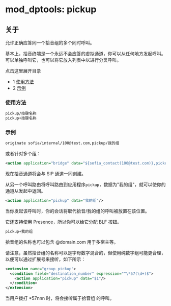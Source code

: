 # mod_dptools: pickup

## 关于

允许正确应答同一个拾音组的多个同时呼叫。

基本上，拾音终端是一个永远不会应答的虚拟通道，你可以从任何地方发起呼叫。可以单独呼叫它，也可以将它放入列表中以进行分叉呼叫。

点击这里展开目录

* 1 [使用方法](#使用方法)
* 2 [示例](#示例)

### 使用方法

```xml
pickup/按键名称
pickup+按键名称
```

### 示例

```xml
originate sofia/internal/100@test.com,pickup/我的组
```

或者针对多个组：

```xml
<action application="bridge" data="${sofia_contact(100@test.com)},pickup/我的组,pickup/我的组2"/>
```

现在拾音通道将会与 SIP 通道一同创建。

从另一个呼叫路由将呼叫路由到应用程序`pickup`，数据为"我的组"，就可以使你的通道从发起中返回。

```xml
<action application="pickup" data="我的组"/>
```

当你发起该呼叫时，你的会话将取代拾音/我的组的呼叫被放置在该位置。

它还支持使用 Presence，所以你可以给它分配 BLF 按钮。

```xml
pickup+我的组
```

拾音组的名称也可以包含 @domain.com 用于多宿主等。

请注意，虽然拾音组的名称可以是字母数字混合的，但使用纯数字组可能更合理，以便可以通过扩展号来接听，如下所示：

```xml
<extension name="group_pickup">
  <condition field="destination_number" expression="^\*57(\d+)$">
    <action application="pickup" data="$1"/>
  </condition>
</extension>
```

当用户拨打 \*57nnn 时，将会接听属于拾音组 <nnn> 的呼叫。